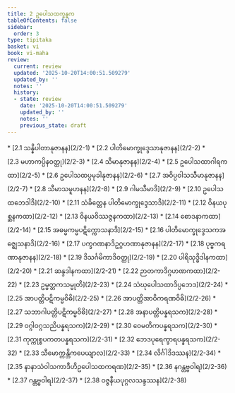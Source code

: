 ```yaml
---
title: 2 ဥပေါသထက္ခန္ဓက
tableOfContents: false
sidebar:
  order: 3
type: tipitaka
basket: vi
book: vi-maha
review:
  current: review
  updated: '2025-10-20T14:00:51.509279'
  updated_by: ''
  notes: ''
  history:
  - state: review
    date: '2025-10-20T14:00:51.509279'
    updated_by: ''
    notes: ''
    previous_state: draft
---
```



<DynamicBreadcrumb />


<ReviewStatus review={frontmatter.review} showDetails={true} />

<HypothesisAnnotation frontmatter={frontmatter} />



<TableOfContents book="vi-maha" section="2">
* [2.1 သန္နိပါတာနုဇာနန](2/2-1)
* [2.2 ပါတိမောက္ခုဒ္ဒေသာနုဇာနန](2/2-2)
* [2.3 မဟာကပ္ပိနဝတ္ထု](2/2-3)
* [2.4 သီမာနုဇာနန](2/2-4)
* [2.5 ဥပေါသထာဂါရကထာ](2/2-5)
* [2.6 ဥပေါသထပ္ပမုခါနုဇာနန](2/2-6)
* [2.7 အဝိပ္ပဝါသသီမာနုဇာနန](2/2-7)
* [2.8 သီမာသမူဟနန](2/2-8)
* [2.9 ဂါမသီမာဒိ](2/2-9)
* [2.10 ဥပေါသထဘေဒါဒိ](2/2-10)
* [2.11 သံခိတ္တေန ပါတိမောက္ခုဒ္ဒေသာဒိ](2/2-11)
* [2.12 ဝိနယပုစ္ဆနကထာ](2/2-12)
* [2.13 ဝိနယဝိဿဇ္ဇနကထာ](2/2-13)
* [2.14 စောဒနာကထာ](2/2-14)
* [2.15 အဓမ္မကမ္မပဋိက္ကောသနာဒိ](2/2-15)
* [2.16 ပါတိမောက္ခုဒ္ဒေသကအဇ္ဈေသနာဒိ](2/2-16)
* [2.17 ပက္ခဂဏနာဒိဥဂ္ဂဟဏာနုဇာနန](2/2-17)
* [2.18 ပုဗ္ဗကရဏာနုဇာနန](2/2-18)
* [2.19 ဒိသင်္ဂမိကာဒိဝတ္ထု](2/2-19)
* [2.20 ပါရိသုဒ္ဓိဒါနကထာ](2/2-20)
* [2.21 ဆန္ဒဒါနကထာ](2/2-21)
* [2.22 ဉာတကာဒိဂ္ဂဟဏကထာ](2/2-22)
* [2.23 ဥမ္မတ္တကသမ္မုတိ](2/2-23)
* [2.24 သံဃုပေါသထာဒိပ္ပဘေဒ](2/2-24)
* [2.25 အာပတ္တိပဋိကမ္မဝိဓိ](2/2-25)
* [2.26 အာပတ္တိအာဝိကရဏဝိဓိ](2/2-26)
* [2.27 သဘာဂါပတ္တိပဋိကမ္မဝိဓိ](2/2-27)
* [2.28 အနာပတ္တိပန္နရသက](2/2-28)
* [2.29 ဝဂ္ဂါဝဂ္ဂသညိပန္နရသက](2/2-29)
* [2.30 ဝေမတိကပန္နရသက](2/2-30)
* [2.31 ကုက္ကုစ္စပကတပန္နရသက](2/2-31)
* [2.32 ဘေဒပုရေက္ခာရပန္နရသက](2/2-32)
* [2.33 သီမောက္ကန္တိကပေယျာလ](2/2-33)
* [2.34 လိင်္ဂါဒိဒဿန](2/2-34)
* [2.35 နာနာသံဝါသကာဒီဟိဥပေါသထကရဏ](2/2-35)
* [2.36 နဂန္တဗ္ဗဝါရ](2/2-36)
* [2.37 ဂန္တဗ္ဗဝါရ](2/2-37)
* [2.38 ဝဇ္ဇနီယပုဂ္ဂလသန္ဒဿန](2/2-38)
</TableOfContents>